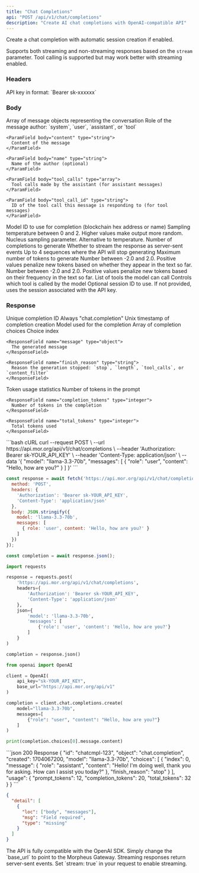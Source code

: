 ```yaml
---
title: "Chat Completions"
api: "POST /api/v1/chat/completions"
description: "Create AI chat completions with OpenAI-compatible API"
---
```


Create a chat completion with automatic session creation if enabled.

Supports both streaming and non-streaming responses based on the `stream` parameter. Tool calling is supported but may work better with streaming enabled.

### Headers

<ParamField header="Authorization" type="string" required>
  API key in format: `Bearer sk-xxxxxx`
</ParamField>

### Body

<ParamField body="messages" type="array" required>
  Array of message objects representing the conversation
  
  <Expandable title="Message Object">
    <ParamField body="role" type="string" required>
      Role of the message author: `system`, `user`, `assistant`, or `tool`
    </ParamField>
    
    <ParamField body="content" type="string">
      Content of the message
    </ParamField>
    
    <ParamField body="name" type="string">
      Name of the author (optional)
    </ParamField>
    
    <ParamField body="tool_calls" type="array">
      Tool calls made by the assistant (for assistant messages)
    </ParamField>
    
    <ParamField body="tool_call_id" type="string">
      ID of the tool call this message is responding to (for tool messages)
    </ParamField>
  </Expandable>
</ParamField>

<ParamField body="model" type="string">
  Model ID to use for completion (blockchain hex address or name)
</ParamField>

<ParamField body="temperature" type="number" default={1}>
  Sampling temperature between 0 and 2. Higher values make output more random.
</ParamField>

<ParamField body="top_p" type="number" default={1}>
  Nucleus sampling parameter. Alternative to temperature.
</ParamField>

<ParamField body="n" type="integer" default={1}>
  Number of completions to generate
</ParamField>

<ParamField body="stream" type="boolean" default={false}>
  Whether to stream the response as server-sent events
</ParamField>

<ParamField body="stop" type="string | array">
  Up to 4 sequences where the API will stop generating
</ParamField>

<ParamField body="max_tokens" type="integer">
  Maximum number of tokens to generate
</ParamField>

<ParamField body="presence_penalty" type="number" default={0}>
  Number between -2.0 and 2.0. Positive values penalize new tokens based on whether they appear in the text so far.
</ParamField>

<ParamField body="frequency_penalty" type="number" default={0}>
  Number between -2.0 and 2.0. Positive values penalize new tokens based on their frequency in the text so far.
</ParamField>

<ParamField body="tools" type="array">
  List of tools the model can call
</ParamField>

<ParamField body="tool_choice" type="string | object">
  Controls which tool is called by the model
</ParamField>

<ParamField body="session_id" type="string">
  Optional session ID to use. If not provided, uses the session associated with the API key.
</ParamField>

### Response

<ResponseField name="id" type="string">
  Unique completion ID
</ResponseField>

<ResponseField name="object" type="string">
  Always "chat.completion"
</ResponseField>

<ResponseField name="created" type="integer">
  Unix timestamp of completion creation
</ResponseField>

<ResponseField name="model" type="string">
  Model used for the completion
</ResponseField>

<ResponseField name="choices" type="array">
  Array of completion choices
  
  <Expandable title="Choice Object">
    <ResponseField name="index" type="integer">
      Choice index
    </ResponseField>
    
    <ResponseField name="message" type="object">
      The generated message
    </ResponseField>
    
    <ResponseField name="finish_reason" type="string">
      Reason the generation stopped: `stop`, `length`, `tool_calls`, or `content_filter`
    </ResponseField>
  </Expandable>
</ResponseField>

<ResponseField name="usage" type="object">
  Token usage statistics
  
  <Expandable title="Usage Object">
    <ResponseField name="prompt_tokens" type="integer">
      Number of tokens in the prompt
    </ResponseField>
    
    <ResponseField name="completion_tokens" type="integer">
      Number of tokens in the completion
    </ResponseField>
    
    <ResponseField name="total_tokens" type="integer">
      Total tokens used
    </ResponseField>
  </Expandable>
</ResponseField>

<RequestExample>
```bash cURL
curl --request POST \
  --url https://api.mor.org/api/v1/chat/completions \
  --header 'Authorization: Bearer sk-YOUR_API_KEY' \
  --header 'Content-Type: application/json' \
  --data '{
    "model": "llama-3.3-70b",
    "messages": [
      {
        "role": "user",
        "content": "Hello, how are you?"
      }
    ]
  }'
```

```javascript JavaScript
const response = await fetch('https://api.mor.org/api/v1/chat/completions', {
  method: 'POST',
  headers: {
    'Authorization': 'Bearer sk-YOUR_API_KEY',
    'Content-Type': 'application/json'
  },
  body: JSON.stringify({
    model: 'llama-3.3-70b',
    messages: [
      { role: 'user', content: 'Hello, how are you?' }
    ]
  })
});

const completion = await response.json();
```

```python Python
import requests

response = requests.post(
    'https://api.mor.org/api/v1/chat/completions',
    headers={
        'Authorization': 'Bearer sk-YOUR_API_KEY',
        'Content-Type': 'application/json'
    },
    json={
        'model': 'llama-3.3-70b',
        'messages': [
            {'role': 'user', 'content': 'Hello, how are you?'}
        ]
    }
)

completion = response.json()
```

```python OpenAI SDK
from openai import OpenAI

client = OpenAI(
    api_key="sk-YOUR_API_KEY",
    base_url="https://api.mor.org/api/v1"
)

completion = client.chat.completions.create(
    model="llama-3.3-70b",
    messages=[
        {"role": "user", "content": "Hello, how are you?"}
    ]
)

print(completion.choices[0].message.content)
```
</RequestExample>

<ResponseExample>
```json 200 Response
{
  "id": "chatcmpl-123",
  "object": "chat.completion",
  "created": 1704067200,
  "model": "llama-3.3-70b",
  "choices": [
    {
      "index": 0,
      "message": {
        "role": "assistant",
        "content": "Hello! I'm doing well, thank you for asking. How can I assist you today?"
      },
      "finish_reason": "stop"
    }
  ],
  "usage": {
    "prompt_tokens": 12,
    "completion_tokens": 20,
    "total_tokens": 32
  }
}
```

```json 422 Validation Error
{
  "detail": [
    {
      "loc": ["body", "messages"],
      "msg": "Field required",
      "type": "missing"
    }
  ]
}
```
</ResponseExample>

<Tip>
  The API is fully compatible with the OpenAI SDK. Simply change the `base_url` to point to the Morpheus Gateway.
</Tip>

<Note>
  Streaming responses return server-sent events. Set `stream: true` in your request to enable streaming.
</Note>

